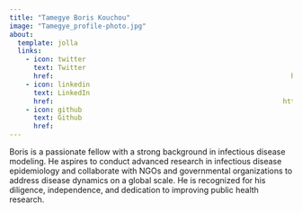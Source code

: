 ```yaml
---
title: "Tamegye Boris Kouchou"
image: "Tamegye_profile-photo.jpg"
about:
  template: jolla
  links:
    - icon: twitter
      text: Twitter
      href:                                                           https://twitter.com
    - icon: linkedin
      text: LinkedIn
      href:                                                         https://twitter.com
    - icon: github
      text: Github
      href:                                                            https://github.com  
---
```


Boris is a passionate fellow with a strong background in infectious disease modeling. He aspires to conduct advanced research in infectious disease epidemiology and collaborate with NGOs and governmental organizations to address disease dynamics on a global scale. He is recognized for his diligence, independence, and dedication to improving public health research.
